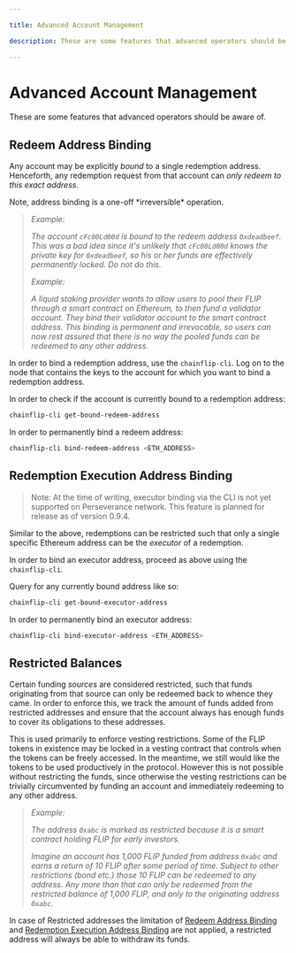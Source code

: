 ```yaml
---

title: Advanced Account Management

description: These are some features that advanced operators should be aware of.

---
```



# Advanced Account Management

These are some features that advanced operators should be aware of.

## Redeem Address Binding

Any account may be explicitly *bound* to a single redemption address. Henceforth, any redemption request from that account can *only redeem to this exact address*.

<Callout type="warning">
  Note, address binding is a one-off *irreversible* operation.
</Callout>

> *Example:*
>
> *The account `cFc00Ld00d` is bound to the redeem address `0xdeadbeef`. This was a bad idea since it's unlikely that `cFc00Ld00d` knows the private key for `0xdeadbeef`, so his or her funds are effectively permanently locked. Do not do this.*
>
> *Example:*
>
> *A liquid staking provider wants to allow users to pool their FLIP through a smart contract on Ethereum, to then fund a validator account. They bind their validator account to the smart contract address. This binding is permanent and irrevocable, so users can now rest assured that there is no way the pooled funds can be redeemed to any other address.*

In order to bind a redemption address, use the `chainflip-cli`. Log on to the node that contains the keys to the account for which you want to bind a redemption address.

In order to check if the account is currently bound to a redemption address:

```bash copy
chainflip-cli get-bound-redeem-address
```

In order to permanently bind a redeem address:

```bash copy
chainflip-cli bind-redeem-address <ETH_ADDRESS>
```

## Redemption Execution Address Binding

> Note: At the time of writing, executor binding via the CLI is not yet supported on Perseverance network. This feature is planned for release as of version 0.9.4.

Similar to the above, redemptions can be restricted such that only a single specific Ethereum address can be the *executor* of a redemption.

In order to bind an executor address, proceed as above using the `chainflip-cli`.

Query for any currently bound address like so:

```bash copy
chainflip-cli get-bound-executor-address
```

In order to permanently bind an executor address:

```bash copy
chainflip-cli bind-executor-address <ETH_ADDRESS>
```

## Restricted Balances

Certain funding *sources* are considered restricted, such that funds originating from that source can only be redeemed back to whence they came. In order to enforce this, we track the amount of funds added from restricted addresses and ensure that the account always has enough funds to cover its obligations to these addresses.

This is used primarily to enforce vesting restrictions. Some of the FLIP tokens in existence may be locked in a vesting contract that controls when the tokens can be freely accessed. In the meantime, we still would like the tokens to be used productively in the protocol. However this is not possible without restricting the funds, since otherwise the vesting restrictions can be trivially circumvented by funding an account and immediately redeeming to any other address.

> *Example:*
>
> *The address `0xabc` is marked as restricted because it is a smart contract holding FLIP for early investors.*
>
> *Imagine an account has 1,000 FLIP funded from address `0xabc` and earns a return of 10 FLIP after some period of time. Subject to other restrictions (bond etc.) those 10 FLIP can be redeemed to any address. Any more than that can only be redeemed from the restricted balance of 1,000 FLIP, and only to the originating address `0xabc`.*

In case of Restricted addresses the limitation of [Redeem Address Binding](./advanced-account-management#redeem-address-binding) and [Redemption Execution Address Binding](./advanced-account-management#redemption-execution-address-binding) are not applied, a restricted address will always be able to withdraw its funds.